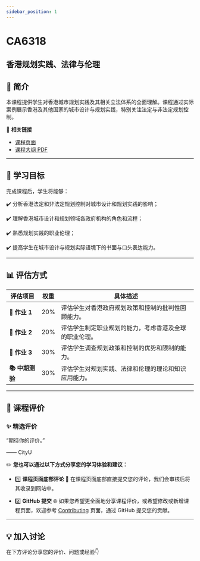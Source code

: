 ```yaml
---
sidebar_position: 1
---
```


# CA6318
## 香港规划实践、法律与伦理

## **📘 简介**
本课程提供学生对香港城市规划实践及其相关立法体系的全面理解。课程通过实际案例展示香港及其他国家的城市设计与规划实践，特别关注法定与非法定规划控制。

🔗 **相关链接**
- [课程页面](https://www.cityu.edu.hk/catalogue/pg/202526/course/CA6318.htm)
- [课程大纲 PDF](https://www.cityu.edu.hk/catalogue/pg/202526/course/CA6318.pdf)

---

## **🎯 学习目标**

完成课程后，学生将能够：

✔️ 分析香港法定和非法定规划控制对城市设计和规划实践的影响；

✔️ 理解香港城市设计和规划领域各政府机构的角色和流程；

✔️ 熟悉规划实践的职业伦理；

✔️ 提高学生在城市设计与规划实际语境下的书面与口头表达能力。

---

## **📊 评估方式**

| **评估项目**          | **权重** | **具体描述**                                                                                       |
|----------------------|---------|---------------------------------------------------------------------------------------------------|
| **📝 作业 1**         | 20%     | 评估学生对香港政府规划政策和控制的批判性回顾能力。                                                 |
| **📝 作业 2**         | 20%     | 评估学生制定职业规划的能力，考虑香港及全球的职业伦理。                                             |
| **📝 作业 3**         | 30%     | 评估学生调查规划政策和控制的优势和限制的能力。                                                     |
| **📚 中期测验**       | 30%     | 评估学生对规划实践、法律和伦理的理论和知识应用能力。                                               |

---

## **💬 课程评价**

### ✨ **精选评价**
<div className={commentStyles.commentBox}>
    <p className={commentStyles.commentText}>
        “期待你的评价。”
    </p>
    <p className={commentStyles.commentAuthor}>—— CityU</p>
</div>

✏️ **您也可以通过以下方式分享您的学习体验和建议：**

- 1️⃣ **课程页面底部评论**
💬 在课程页面底部直接提交您的评论，我们会审核后将其收录到网站中。

- 2️⃣ **GitHub 提交**
🌐 如果您希望更全面地分享课程评价，或希望修改或新增课程页面，欢迎参考 [Contributing](/contributing) 页面，通过 GitHub 提交您的贡献。

---

## **💡 加入讨论**

在下方评论分享您的评价、问题或经验👇
<Utterances />